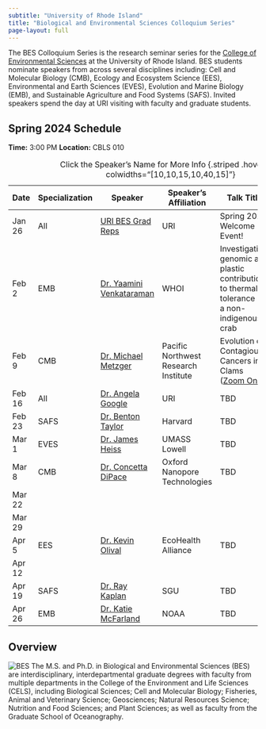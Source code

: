 ```yaml
---
subtitle: "University of Rhode Island"
title: "Biological and Environmental Sciences Colloquium Series"
page-layout: full
---
```


The BES Colloquium Series is the research seminar series for the [College of Environmental Sciences](https://web.uri.edu/cels/) at the University of Rhode Island.  BES students nominate speakers from across several disciplines including: Cell and Molecular Biology (CMB), Ecology and Ecosystem Science (EES), Environmental and Earth Sciences (EVES), Evolution and Marine Biology (EMB), and Sustainable Agriculture and Food Systems (SAFS).  Invited speakers spend the day at URI visiting with faculty and graduate students.

## Spring 2024 Schedule

**Time:** 3:00 PM
**Location:** CBLS 010

| Date  | Specialization | Speaker                  | Speaker's Affiliation                          | Talk Title                   | Host |
|-------|-----|--------------------|----------------------|----------------------------------------------------------------------| -----|
| Jan 26| All            | [URI BES Grad Reps](https://web.uri.edu/cels/academics/bes/) | URI                                           | Spring 2024 Welcome Event!  | N/A
| Feb 2 | EMB            | [Dr. Yaamini Venkataraman](https://yaaminiv.github.io/about/) | WHOI                                          | Investigating genomic and plastic contributions to thermal tolerance in a non-indigenous crab                         | [Jill Ashey](mailto:jillashey@uri.edu)|
| Feb 9 | CMB            | [Dr. Michael Metzger](https://pnri.org/metzger-lab/)             | Pacific Northwest Research Institute           | Evolution of Contagious Cancers in Clams ([Zoom Only](https://uri-edu.zoom.us/j/96980121744?pwd=Ym5MME9UbmVpckNuSnJ4eERqb1ZLUT09))                          | [Jaypee Samson](mailto:samsonjaypee@uri.edu) |
| Feb 16| All            | [Dr. Angela Google](https://web.uri.edu/cels/2022-college-of-the-environment-and-life-sciences-new-faculty/) | URI                       | TBD                          | [Dr. Angela Google](mailto:angela.google@uri.edu) |
| Feb 23| SAFS           | [Dr. Benton Taylor](https://taylorlab.oeb.harvard.edu/)             | Harvard                                       | TBD                          | [Camilo Villouta](mailto: camilo.villouta@uri.edu)|
| Mar 1 | EVES           | [Dr. James Heiss ](https://www.jamesheiss.com/)          | UMASS Lowell                                  | TBD                          | [Paige Aldenberg](mailto:paige.aldenberg@uri.edu)|
| Mar 8 | CMB            | [Dr. Concetta DiPace](https://www.linkedin.com/in/concetta-dipace-phd-20384525/) | Oxford Nanopore Technologies | TBD                          | [Lia Bozza](mailto:lia.bozza@uri.edu)|
| Mar 22|                |                           |                                               |                              | TBD                          | |
| Mar 29|                |                           |                                               |                              | TBD                          | |
| Apr 5 | EES            | [Dr. Kevin Olival](https://www.ecohealthalliance.org/personnel/dr-kevin-olival) | EcoHealth Alliance                    | TBD                          | [Chantal Sengsourinho](mailto:chantal.sengsourinho@uri.edu) |
| Apr 12|                |                           |                                               |                              | TBD                          | |
| Apr 19| SAFS           | [Dr. Ray Kaplan](https://www.sgu.edu/research/sgu-research/ray-m-kaplan-dvm-phd-dacvm-devpc/) | SGU                | TBD                          | [Elizabeth Kass](mailto:elizabeth_kass@uri.edu) |
| Apr 26| EMB            | [Dr. Katie McFarland](https://www.fisheries.noaa.gov/contact/katie-mcfarland-phd)      | NOAA                         | TBD                          | [Megan Guidry](mailto:mguidry@uri.edu) |

: Click the Speaker's Name for More Info {.striped .hover tbl-colwidths="[10,10,15,10,40,15]"}


## Overview
![BES](https://raw.githubusercontent.com/MarineEvoEcoLab/BES-Colloquium/main/content/IMG/BES_Logo.png)
The M.S. and Ph.D. in Biological and Environmental Sciences (BES) are interdisciplinary, interdepartmental graduate degrees with faculty from multiple departments in the College of the Environment and Life Sciences (CELS), including Biological Sciences; Cell and Molecular Biology; Fisheries, Animal and Veterinary Science; Geosciences; Natural Resources Science; Nutrition and Food Sciences; and Plant Sciences; as well as faculty from the Graduate School of Oceanography.

